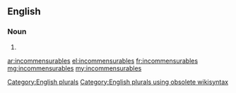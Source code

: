 ==English==

===Noun===
{{head|en}}

# {{plural of|incommensurable}}

[[Category:English plurals]][[Category:English plurals using obsolete wikisyntax]]

[[ar:incommensurables]]
[[el:incommensurables]]
[[fr:incommensurables]]
[[mg:incommensurables]]
[[my:incommensurables]]